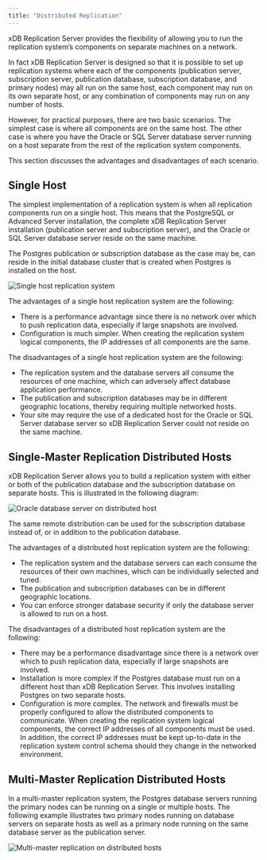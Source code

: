 ```yaml
---
title: "Distributed Replication"
---
```


<div id="distributed_replication" class="registered_link"></div>


xDB Replication Server provides the flexibility of allowing you to run the replication system’s components on separate machines on a network.

In fact xDB Replication Server is designed so that it is possible to set up replication systems where each of the components (publication server, subscription server, publication database, subscription database, and primary nodes) may all run on the same host, each component may run on its own separate host, or any combination of components may run on any number of hosts.

However, for practical purposes, there are two basic scenarios. The simplest case is where all components are on the same host. The other case is where you have the Oracle or SQL Server database server running on a host separate from the rest of the replication system components.

This section discusses the advantages and disadvantages of each scenario.

## Single Host

The simplest implementation of a replication system is when all replication components run on a single host. This means that the PostgreSQL or Advanced Server installation, the complete xDB Replication Server installation (publication server and subscription server), and the Oracle or SQL Server database server reside on the same machine.

The Postgres publication or subscription database as the case may be, can reside in the initial database cluster that is created when Postgres is installed on the host.

![Single host replication system](/../../images/image23.png)

The advantages of a single host replication system are the following:

-   There is a performance advantage since there is no network over which to push replication data, especially if large snapshots are involved.
-   Configuration is much simpler. When creating the replication system logical components, the IP addresses of all components are the same.

The disadvantages of a single host replication system are the following:

-   The replication system and the database servers all consume the resources of one machine, which can adversely affect database application performance.
-   The publication and subscription databases may be in different geographic locations, thereby requiring multiple networked hosts.
-   Your site may require the use of a dedicated host for the Oracle or SQL Server database server so xDB Replication Server could not reside on the same machine.

## Single-Master Replication Distributed Hosts

xDB Replication Server allows you to build a replication system with either or both of the publication database and the subscription database on separate hosts. This is illustrated in the following diagram:

![Oracle database server on distributed host](/../../images/image24.png)

The same remote distribution can be used for the subscription database instead of, or in addition to the publication database.

The advantages of a distributed host replication system are the following:

-   The replication system and the database servers can each consume the resources of their own machines, which can be individually selected and tuned.
-   The publication and subscription databases can be in different geographic locations.
-   You can enforce stronger database security if only the database server is allowed to run on a host.

The disadvantages of a distributed host replication system are the following:

-   There may be a performance disadvantage since there is a network over which to push replication data, especially if large snapshots are involved.
-   Installation is more complex if the Postgres database must run on a different host than xDB Replication Server. This involves installing Postgres on two separate hosts.
-   Configuration is more complex. The network and firewalls must be properly configured to allow the distributed components to communicate. When creating the replication system logical components, the correct IP addresses of all components must be used. In addition, the correct IP addresses must be kept up-to-date in the replication system control schema should they change in the networked environment.

## Multi-Master Replication Distributed Hosts

In a multi-master replication system, the Postgres database servers running the primary nodes can be running on a single or multiple hosts. The following example illustrates two primary nodes running on database servers on separate hosts as well as a primary node running on the same database server as the publication server.

![Multi-master replication on distributed hosts](/../../images/image25.png)
